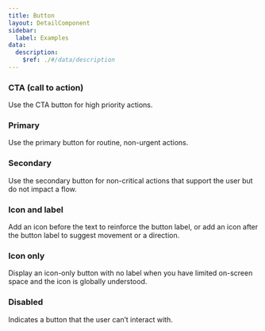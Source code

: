 ```yaml
---
title: Button
layout: DetailComponent
sidebar:
  label: Examples
data:
  description:
    $ref: ./#/data/description
---
```


<LivePreview componentName="button" exampleName="CTA" >

### CTA (call to action)

Use the CTA button for high priority actions.

</LivePreview>

<LivePreview componentName="button" exampleName="Primary" >

### Primary

Use the primary button for routine, non-urgent actions.

</LivePreview>

<LivePreview componentName="button" exampleName="Secondary" >

### Secondary

Use the secondary button for non-critical actions that support the user but do not impact a flow.

</LivePreview>

<LivePreview componentName="button" exampleName="IconAndLabel" >

### Icon and label

Add an icon before the text to reinforce the button label, or add an icon after the button label to suggest movement or a direction.

</LivePreview>

<LivePreview componentName="button" exampleName="IconOnly" >

### Icon only

Display an icon-only button with no label when you have limited on-screen space and the icon is globally understood.

</LivePreview>

<LivePreview componentName="button" exampleName="Disabled" >

### Disabled

Indicates a button that the user can’t interact with.

</LivePreview>
